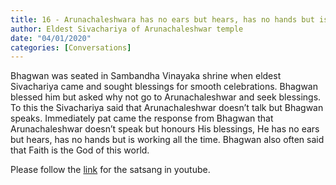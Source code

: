 ```yaml
---
title: 16 - Arunachaleshwara has no ears but hears, has no hands but is working all the time.
author: Eldest Sivachariya of Arunachaleshwar temple 
date: "04/01/2020"
categories: [Conversations]
---
```

Bhagwan was seated in Sambandha Vinayaka shrine when eldest Sivachariya came and sought blessings for smooth celebrations. Bhagwan blessed him but asked why not go to Arunachaleshwar and seek blessings. To this the Sivachariya said that Arunachaleshwar doesn't talk but Bhagwan speaks. Immediately pat came the response from Bhagwan that Arunachaleshwar doesn't speak but honours His blessings, He has no ears but hears, has no hands but is working all the time. Bhagwan also often said that Faith is the God of this world.
 
Please follow the [link](https://youtu.be/ojm8QWomyYA?si=NeoMST26mSNjNMOl) for the satsang in youtube.
